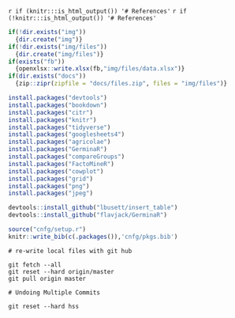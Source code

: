 \newpage 

`r if (knitr:::is_html_output()) '# References'`
`r if (!knitr:::is_html_output()) '# References'`

```r
if(!dir.exists("img")) 
  {dir.create("img")}
if(!dir.exists("img/files"))
  {dir.create("img/files")}
if(exists("fb"))
  {openxlsx::write.xlsx(fb,"img/files/data.xlsx")}
if(dir.exists("docs"))
  {zip::zipr(zipfile = "docs/files.zip", files = "img/files")}
```

```r

install.packages("devtools")
install.packages("bookdown")
install.packages("citr")
install.packages("knitr")
install.packages("tidyverse")
install.packages("googlesheets4")
install.packages("agricolae")
install.packages("GerminaR")
install.packages("compareGroups")
install.packages("FactoMineR")
install.packages("cowplot")
install.packages("grid")
install.packages("png")
install.packages("jpeg")

devtools::install_github("lbusett/insert_table")
devtools::install_github("flavjack/GerminaR")

source("cnfg/setup.r")
knitr::write_bib(c(.packages()),'cnfg/pkgs.bib')

```


```git

# re-write local files with git hub

git fetch --all
git reset --hard origin/master
git pull origin master

# Undoing Multiple Commits

git reset --hard hss

```


